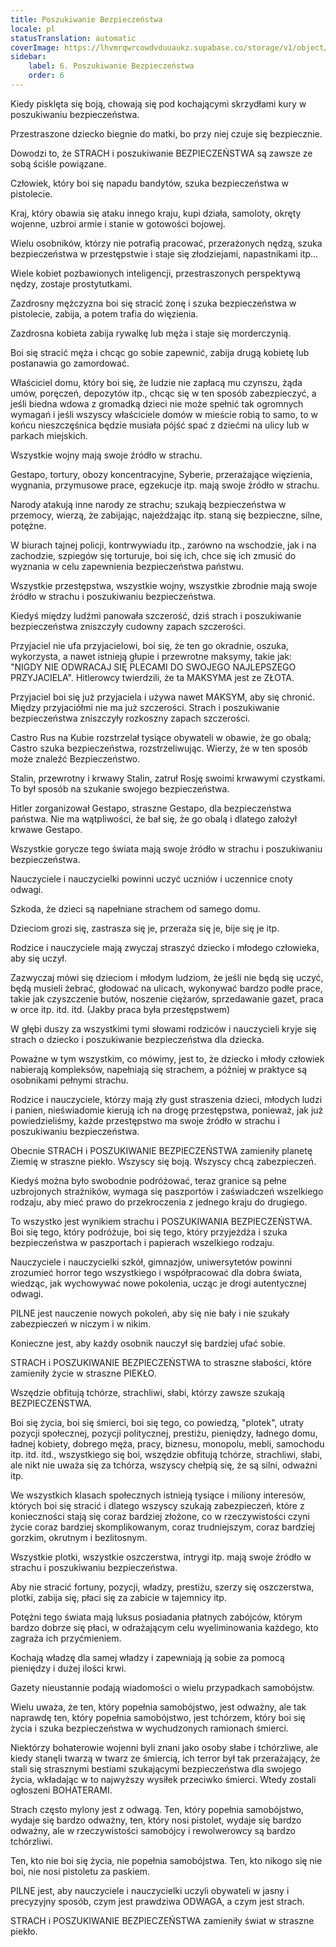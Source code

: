 ```yaml
---
title: Poszukiwanie Bezpieczeństwa
locale: pl
statusTranslation: automatic
coverImage: https://lhvmrqwrcowdvduuaukz.supabase.co/storage/v1/object/public/strapi-uploads/small_cover-educacion-fundamental.webp-2d51a7828a2b1309555be27f7e2a61a0.webp
sidebar:
    label: 6. Poszukiwanie Bezpieczeństwa
    order: 6
---
```

Kiedy pisklęta się boją, chowają się pod kochającymi skrzydłami kury w poszukiwaniu bezpieczeństwa.

Przestraszone dziecko biegnie do matki, bo przy niej czuje się bezpiecznie.

Dowodzi to, że STRACH i poszukiwanie BEZPIECZEŃSTWA są zawsze ze sobą ściśle powiązane.

Człowiek, który boi się napadu bandytów, szuka bezpieczeństwa w pistolecie.

Kraj, który obawia się ataku innego kraju, kupi działa, samoloty, okręty wojenne, uzbroi armie i stanie w gotowości bojowej.

Wielu osobników, którzy nie potrafią pracować, przerażonych nędzą, szuka bezpieczeństwa w przestępstwie i staje się złodziejami, napastnikami itp...

Wiele kobiet pozbawionych inteligencji, przestraszonych perspektywą nędzy, zostaje prostytutkami.

Zazdrosny mężczyzna boi się stracić żonę i szuka bezpieczeństwa w pistolecie, zabija, a potem trafia do więzienia.

Zazdrosna kobieta zabija rywalkę lub męża i staje się morderczynią.

Boi się stracić męża i chcąc go sobie zapewnić, zabija drugą kobietę lub postanawia go zamordować.

Właściciel domu, który boi się, że ludzie nie zapłacą mu czynszu, żąda umów, poręczeń, depozytów itp., chcąc się w ten sposób zabezpieczyć, a jeśli biedna wdowa z gromadką dzieci nie może spełnić tak ogromnych wymagań i jeśli wszyscy właściciele domów w mieście robią to samo, to w końcu nieszczęśnica będzie musiała pójść spać z dziećmi na ulicy lub w parkach miejskich.

Wszystkie wojny mają swoje źródło w strachu.

Gestapo, tortury, obozy koncentracyjne, Syberie, przerażające więzienia, wygnania, przymusowe prace, egzekucje itp. mają swoje źródło w strachu.

Narody atakują inne narody ze strachu; szukają bezpieczeństwa w przemocy, wierzą, że zabijając, najeżdżając itp. staną się bezpieczne, silne, potężne.

W biurach tajnej policji, kontrwywiadu itp., zarówno na wschodzie, jak i na zachodzie, szpiegów się torturuje, boi się ich, chce się ich zmusić do wyznania w celu zapewnienia bezpieczeństwa państwu.

Wszystkie przestępstwa, wszystkie wojny, wszystkie zbrodnie mają swoje źródło w strachu i poszukiwaniu bezpieczeństwa.

Kiedyś między ludźmi panowała szczerość, dziś strach i poszukiwanie bezpieczeństwa zniszczyły cudowny zapach szczerości.

Przyjaciel nie ufa przyjacielowi, boi się, że ten go okradnie, oszuka, wykorzysta, a nawet istnieją głupie i przewrotne maksymy, takie jak: "NIGDY NIE ODWRACAJ SIĘ PLECAMI DO SWOJEGO NAJLEPSZEGO PRZYJACIELA". Hitlerowcy twierdzili, że ta MAKSYMA jest ze ZŁOTA.

Przyjaciel boi się już przyjaciela i używa nawet MAKSYM, aby się chronić. Między przyjaciółmi nie ma już szczerości. Strach i poszukiwanie bezpieczeństwa zniszczyły rozkoszny zapach szczerości.

Castro Rus na Kubie rozstrzelał tysiące obywateli w obawie, że go obalą; Castro szuka bezpieczeństwa, rozstrzeliwując. Wierzy, że w ten sposób może znaleźć Bezpieczeństwo.

Stalin, przewrotny i krwawy Stalin, zatruł Rosję swoimi krwawymi czystkami. To był sposób na szukanie swojego bezpieczeństwa.

Hitler zorganizował Gestapo, straszne Gestapo, dla bezpieczeństwa państwa. Nie ma wątpliwości, że bał się, że go obalą i dlatego założył krwawe Gestapo.

Wszystkie gorycze tego świata mają swoje źródło w strachu i poszukiwaniu bezpieczeństwa.

Nauczyciele i nauczycielki powinni uczyć uczniów i uczennice cnoty odwagi.

Szkoda, że dzieci są napełniane strachem od samego domu.

Dzieciom grozi się, zastrasza się je, przeraża się je, bije się je itp.

Rodzice i nauczyciele mają zwyczaj straszyć dziecko i młodego człowieka, aby się uczył.

Zazwyczaj mówi się dzieciom i młodym ludziom, że jeśli nie będą się uczyć, będą musieli żebrać, głodować na ulicach, wykonywać bardzo podłe prace, takie jak czyszczenie butów, noszenie ciężarów, sprzedawanie gazet, praca w orce itp. itd. itd. (Jakby praca była przestępstwem)

W głębi duszy za wszystkimi tymi słowami rodziców i nauczycieli kryje się strach o dziecko i poszukiwanie bezpieczeństwa dla dziecka.

Poważne w tym wszystkim, co mówimy, jest to, że dziecko i młody człowiek nabierają kompleksów, napełniają się strachem, a później w praktyce są osobnikami pełnymi strachu.

Rodzice i nauczyciele, którzy mają zły gust straszenia dzieci, młodych ludzi i panien, nieświadomie kierują ich na drogę przestępstwa, ponieważ, jak już powiedzieliśmy, każde przestępstwo ma swoje źródło w strachu i poszukiwaniu bezpieczeństwa.

Obecnie STRACH i POSZUKIWANIE BEZPIECZEŃSTWA zamieniły planetę Ziemię w straszne piekło. Wszyscy się boją. Wszyscy chcą zabezpieczeń.

Kiedyś można było swobodnie podróżować, teraz granice są pełne uzbrojonych strażników, wymaga się paszportów i zaświadczeń wszelkiego rodzaju, aby mieć prawo do przekroczenia z jednego kraju do drugiego.

To wszystko jest wynikiem strachu i POSZUKIWANIA BEZPIECZEŃSTWA. Boi się tego, który podróżuje, boi się tego, który przyjeżdża i szuka bezpieczeństwa w paszportach i papierach wszelkiego rodzaju.

Nauczyciele i nauczycielki szkół, gimnazjów, uniwersytetów powinni zrozumieć horror tego wszystkiego i współpracować dla dobra świata, wiedząc, jak wychowywać nowe pokolenia, ucząc je drogi autentycznej odwagi.

PILNE jest nauczenie nowych pokoleń, aby się nie bały i nie szukały zabezpieczeń w niczym i w nikim.

Konieczne jest, aby każdy osobnik nauczył się bardziej ufać sobie.

STRACH i POSZUKIWANIE BEZPIECZEŃSTWA to straszne słabości, które zamieniły życie w straszne PIEKŁO.

Wszędzie obfitują tchórze, strachliwi, słabi, którzy zawsze szukają BEZPIECZEŃSTWA.

Boi się życia, boi się śmierci, boi się tego, co powiedzą, "plotek", utraty pozycji społecznej, pozycji politycznej, prestiżu, pieniędzy, ładnego domu, ładnej kobiety, dobrego męża, pracy, biznesu, monopolu, mebli, samochodu itp. itd. itd., wszystkiego się boi, wszędzie obfitują tchórze, strachliwi, słabi, ale nikt nie uważa się za tchórza, wszyscy chełpią się, że są silni, odważni itp.

We wszystkich klasach społecznych istnieją tysiące i miliony interesów, których boi się stracić i dlatego wszyscy szukają zabezpieczeń, które z konieczności stają się coraz bardziej złożone, co w rzeczywistości czyni życie coraz bardziej skomplikowanym, coraz trudniejszym, coraz bardziej gorzkim, okrutnym i bezlitosnym.

Wszystkie plotki, wszystkie oszczerstwa, intrygi itp. mają swoje źródło w strachu i poszukiwaniu bezpieczeństwa.

Aby nie stracić fortuny, pozycji, władzy, prestiżu, szerzy się oszczerstwa, plotki, zabija się, płaci się za zabicie w tajemnicy itp.

Potężni tego świata mają luksus posiadania płatnych zabójców, którym bardzo dobrze się płaci, w odrażającym celu wyeliminowania każdego, kto zagraża ich przyćmieniem.

Kochają władzę dla samej władzy i zapewniają ją sobie za pomocą pieniędzy i dużej ilości krwi.

Gazety nieustannie podają wiadomości o wielu przypadkach samobójstw.

Wielu uważa, że ten, który popełnia samobójstwo, jest odważny, ale tak naprawdę ten, który popełnia samobójstwo, jest tchórzem, który boi się życia i szuka bezpieczeństwa w wychudzonych ramionach śmierci.

Niektórzy bohaterowie wojenni byli znani jako osoby słabe i tchórzliwe, ale kiedy stanęli twarzą w twarz ze śmiercią, ich terror był tak przerażający, że stali się strasznymi bestiami szukającymi bezpieczeństwa dla swojego życia, wkładając w to najwyższy wysiłek przeciwko śmierci. Wtedy zostali ogłoszeni BOHATERAMI.

Strach często mylony jest z odwagą. Ten, który popełnia samobójstwo, wydaje się bardzo odważny, ten, który nosi pistolet, wydaje się bardzo odważny, ale w rzeczywistości samobójcy i rewolwerowcy są bardzo tchórzliwi.

Ten, kto nie boi się życia, nie popełnia samobójstwa. Ten, kto nikogo się nie boi, nie nosi pistoletu za paskiem.

PILNE jest, aby nauczyciele i nauczycielki uczyli obywateli w jasny i precyzyjny sposób, czym jest prawdziwa ODWAGA, a czym jest strach.

STRACH i POSZUKIWANIE BEZPIECZEŃSTWA zamieniły świat w straszne piekło.

